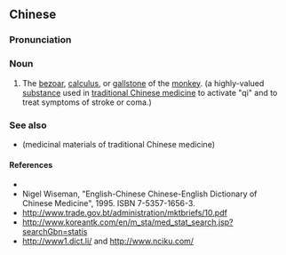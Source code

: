 {{also|猴枣}}
==Chinese==
{{zh-forms|s=猴枣}}

===Pronunciation===
{{zh-pron
|m=hóuzǎo
|cat=n
}}

===Noun===
{{zh-noun}}

# The [[bezoar]], [[calculus]], or [[gallstone]] of the [[monkey]]. (a highly-valued [[substance]] used in [[traditional Chinese medicine]] to activate "qi" and to treat symptoms of stroke or coma.)

===See also===
* {{l|zh|藥材}} (medicinal materials of traditional Chinese medicine)

====References====
* {{pedialite|lang=zh}}
* Nigel Wiseman, "English-Chinese Chinese-English Dictionary of Chinese Medicine", 1995. ISBN 7-5357-1656-3.
* http://www.trade.gov.bt/administration/mktbriefs/10.pdf
* http://www.koreantk.com/en/m_sta/med_stat_search.jsp?searchGbn=statis
* http://www1.dict.li/ and http://www.nciku.com/